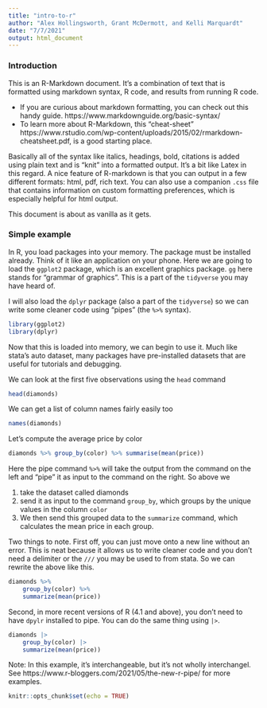 ```yaml
---
title: "intro-to-r"
author: "Alex Hollingsworth, Grant McDermott, and Kelli Marquardt"
date: "7/7/2021"
output: html_document
---
```


### Introduction 

This is an R-Markdown document. It's a combination of text that is formatted using markdown syntax, R code, and results from running R code. 

- If you are curious about markdown formatting, you can check out this handy guide. https://www.markdownguide.org/basic-syntax/
- To learn more about R-Markdown, this "cheat-sheet" https://www.rstudio.com/wp-content/uploads/2015/02/rmarkdown-cheatsheet.pdf, is a good starting place. 

Basically all of the syntax like italics, headings, bold, citations is added using plain text and is "knit" into a formatted output. It's a bit like Latex in this regard. A nice feature of R-markdown is that you can output in a few different formats: html, pdf, rich text. You can also use a companion `.css` file that contains information on custom formatting preferences, which is especially helpful for html output.

This document is about as vanilla as it gets. 

### Simple example 

In R, you load packages into your memory. The package must be installed already. Think of it like an application on your phone. Here we are going to load the `ggplot2` package, which is an excellent graphics package. `gg` here stands for "grammar of graphics". This is a part of the `tidyverse` you may have heard of. 

I will also load the `dplyr` package (also a part of the `tidyverse`) so we can write some cleaner code using "pipes" (the `%>%` syntax). 

```r
library(ggplot2)
library(dplyr)
```

Now that this is loaded into memory, we can begin to use it. Much like stata's auto dataset, many packages have pre-installed datasets that are useful for tutorials and debugging. 

We can look at the first five observations using the `head` command

```r
head(diamonds)
```

We can get a list of column names fairly easily too

```r
names(diamonds)
```

Let's compute the average price by color 

```r
diamonds %>% group_by(color) %>% summarise(mean(price)) 
```

Here the pipe command `%>%` will take the output from the command on the left and "pipe" it as input to the command on the right. So above we 

1. take the dataset called diamonds 
1. send it as input to the command `group_by`, which groups by the unique values in the column `color`
1. We then send this grouped data to the `summarize` command, which calculates the mean price in each group. 

Two things to note. First off, you can just move onto a new line without an error. This is neat because it allows us to write cleaner code and you don't need a delimiter or the `///` you may be used to from stata. So we can rewrite the above like this. 

```r
diamonds %>% 
    group_by(color) %>% 
    summarize(mean(price)) 
```

Second, in more recent versions of R (4.1 and above), you don't need to have `dpylr` installed to pipe. You can do the same thing using `|>`. 

```r
diamonds |>
    group_by(color) |>
    summarize(mean(price)) 
```

Note: In this example, it's interchangeable, but it's not wholly interchangel. See https://www.r-bloggers.com/2021/05/the-new-r-pipe/ for more examples. 


```r
knitr::opts_chunk$set(echo = TRUE)
```

